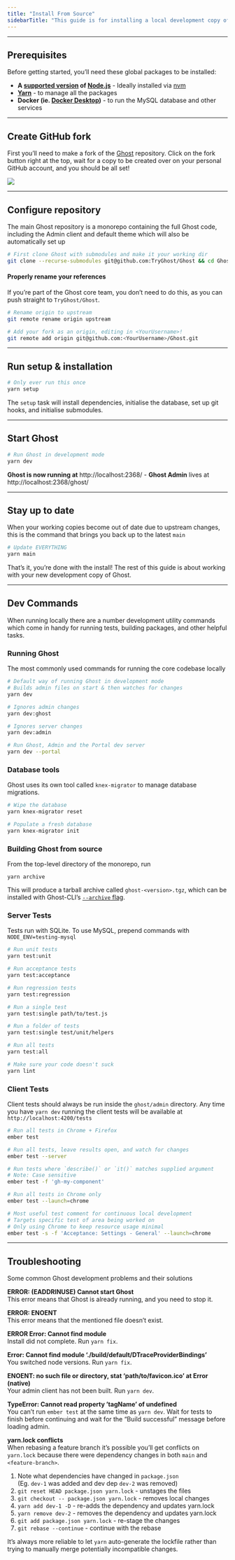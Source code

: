 ```yaml
---
title: "Install From Source"
sidebarTitle: "This guide is for installing a local development copy of Ghost from source, primarily for the purpose of modifying Ghost core."
---
```


***

## Prerequisites

Before getting started, you’ll need these global packages to be installed:

* **A [supported version](/faq/node-versions/) of [Node.js](https://nodejs.org)** - Ideally installed via [nvm](https://github.com/creationix/nvm#install-script)
* **[Yarn](https://yarnpkg.com/en/install#alternatives-tab)** - to manage all the packages
* **Docker (ie. [Docker Desktop](https://www.docker.com/products/docker-desktop/))** - to run the MySQL database and other services

***

## Create GitHub fork

First you’ll need to make a fork of the [Ghost](https://github.com/tryghost/ghost) repository. Click on the fork button right at the top, wait for a copy to be created over on your personal GitHub account, and you should be all set!

<Frame>
  <img src="/images/885ce123-fork.gif" />
</Frame>

***

## Configure repository

The main Ghost repository is a monorepo containing the full Ghost code, including the Admin client and default theme which will also be automatically set up

```bash
# First clone Ghost with submodules and make it your working dir
git clone --recurse-submodules git@github.com:TryGhost/Ghost && cd Ghost
```

#### Properly rename your references

If you’re part of the Ghost core team, you don’t need to do this, as you can push straight to `TryGhost/Ghost`.

```bash
# Rename origin to upstream
git remote rename origin upstream

# Add your fork as an origin, editing in <YourUsername>!
git remote add origin git@github.com:<YourUsername>/Ghost.git
```

***

## Run setup & installation

```bash
# Only ever run this once
yarn setup
```

The `setup` task will install dependencies, initialise the database, set up git hooks, and initialise submodules.

***

## Start Ghost

```bash
# Run Ghost in development mode
yarn dev
```

**Ghost is now running at** http\://localhost:2368/ - **Ghost Admin** lives at http\://localhost:2368/ghost/

***

## Stay up to date

When your working copies become out of date due to upstream changes, this is the command that brings you back up to the latest `main`

```bash
# Update EVERYTHING
yarn main
```

That’s it, you’re done with the install! The rest of this guide is about working with your new development copy of Ghost.

***

## Dev Commands

When running locally there are a number development utility commands which come in handy for running tests, building packages, and other helpful tasks.

### Running Ghost

The most commonly used commands for running the core codebase locally

```bash
# Default way of running Ghost in development mode
# Builds admin files on start & then watches for changes
yarn dev

# Ignores admin changes
yarn dev:ghost

# Ignores server changes
yarn dev:admin

# Run Ghost, Admin and the Portal dev server
yarn dev --portal
```

### Database tools

Ghost uses its own tool called `knex-migrator` to manage database migrations.

```bash
# Wipe the database
yarn knex-migrator reset

# Populate a fresh database
yarn knex-migrator init
```

### Building Ghost from source

From the top-level directory of the monorepo, run

```
yarn archive
```

This will produce a tarball archive called `ghost-<version>.tgz`, which can be installed with Ghost-CLI’s [`--archive` flag](/ghost-cli/#ghost-install).

### Server Tests

Tests run with SQLite. To use MySQL, prepend commands with `NODE_ENV=testing-mysql`

```bash
# Run unit tests
yarn test:unit

# Run acceptance tests
yarn test:acceptance

# Run regression tests
yarn test:regression

# Run a single test
yarn test:single path/to/test.js

# Run a folder of tests
yarn test:single test/unit/helpers

# Run all tests
yarn test:all

# Make sure your code doesn't suck
yarn lint
```

### Client Tests

Client tests should always be run inside the `ghost/admin` directory. Any time you have `yarn dev` running the client tests will be available at `http://localhost:4200/tests`

```bash
# Run all tests in Chrome + Firefox
ember test

# Run all tests, leave results open, and watch for changes
ember test --server

# Run tests where `describe()` or `it()` matches supplied argument
# Note: Case sensitive
ember test -f 'gh-my-component'

# Run all tests in Chrome only
ember test --launch=chrome

# Most useful test comment for continuous local development
# Targets specific test of area being worked on
# Only using Chrome to keep resource usage minimal
ember test -s -f 'Acceptance: Settings - General' --launch=chrome
```

***

## Troubleshooting

Some common Ghost development problems and their solutions

**ERROR: (EADDRINUSE) Cannot start Ghost**\
This error means that Ghost is already running, and you need to stop it.

**ERROR: ENOENT**\
This error means that the mentioned file doesn’t exist.

**ERROR Error: Cannot find module**\
Install did not complete. Run `yarn fix`.

**Error: Cannot find module ‘./build/default/DTraceProviderBindings’**\
You switched node versions. Run `yarn fix`.

**ENOENT: no such file or directory, stat ‘path/to/favicon.ico’ at Error (native)**\
Your admin client has not been built. Run `yarn dev`.

**TypeError: Cannot read property ’tagName’ of undefined**\
You can’t run `ember test` at the same time as `yarn dev`. Wait for tests to finish before continuing and wait for the “Build successful” message before loading admin.

**yarn.lock conflicts**\
When rebasing a feature branch it’s possible you’ll get conflicts on `yarn.lock` because there were dependency changes in both `main` and `<feature-branch>`.

1. Note what dependencies have changed in `package.json`\
   (Eg. `dev-1` was added and dev dep `dev-2` was removed)
2. `git reset HEAD package.json yarn.lock` - unstages the files
3. `git checkout -- package.json yarn.lock` - removes local changes
4. `yarn add dev-1 -D` - re-adds the dependency and updates yarn.lock
5. `yarn remove dev-2` - removes the dependency and updates yarn.lock
6. `git add package.json yarn.lock` - re-stage the changes
7. `git rebase --continue` - continue with the rebase

It’s always more reliable to let `yarn` auto-generate the lockfile rather than trying to manually merge potentially incompatible changes.